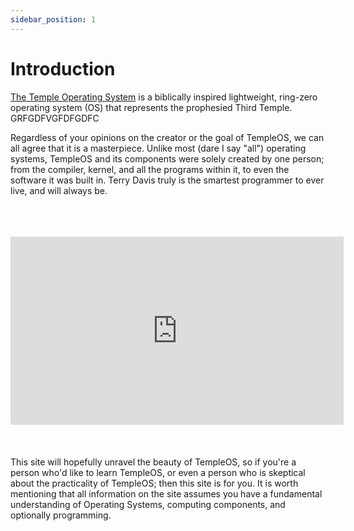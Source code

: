 ```yaml
---
sidebar_position: 1
---
```


# Introduction
[The Temple Operating System](https://www.templeos.org/) is a biblically inspired lightweight, ring-zero operating system (OS) that represents the prophesied Third Temple. GRFGDFVGFDFGDFC

Regardless of your opinions on the creator or the goal of TempleOS, we can all agree that it is a masterpiece. Unlike most (dare I say "all") operating systems, TempleOS and its components were solely created by one person; from the compiler, kernel, and all the programs within it, to even the software it was built in. Terry Davis truly is the smartest programmer to ever live, and will always be.
<br></br>
<br></br>
<iframe width="532.5" height="301.25" src="https://www.youtube.com/embed/pfNxpsU9C-g" title="YouTube video player" frameborder="0" allow="accelerometer; autoplay; clipboard-write; encrypted-media; gyroscope; picture-in-picture" allowfullscreen></iframe>
<br></br>
<br></br>
This site will hopefully unravel the beauty of TempleOS, so if you're a person who'd like to learn TempleOS, or even a person who is skeptical about the practicality of TempleOS; then this site is for you. It is worth mentioning that all information on the site assumes you have a fundamental understanding of Operating Systems, computing components, and optionally programming.

